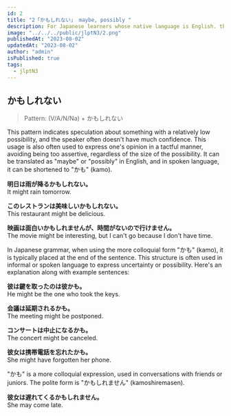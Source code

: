 ```yaml
---
id: 2
title: "2「かもしれない」 maybe, possibly "
description: For Japanese learners whose native language is English. this page provides detailed explanations of Japanese grammar regarding 'かもしれない', which meaning is "maybe, possibly".
image: "../../../public/jlptN3/2.png"
publishedAt: "2023-08-02"
updatedAt: "2023-08-02"
author: "admin"
isPublished: true
tags:
  - jlptN3
---
```


## かもしれない

> Pattern: (V/A/N/Na) + かもしれない

This pattern indicates speculation about something with a relatively low possibility, and the speaker often doesn't have much confidence. This usage is also often used to express one's opinion in a tactful manner, avoiding being too assertive, regardless of the size of the possibility. It can be translated as "maybe" or "possibly" in English, and in spoken language, it can be shortened to "かも" (kamo).

**明日は雨が降るかもしれない。**  
It might rain tomorrow.

**このレストランは美味しいかもしれない。**  
This restaurant might be delicious.

**映画は面白いかもしれませんが、時間がないので行けません。**  
The movie might be interesting, but I can't go because I don't have time.

In Japanese grammar, when using the more colloquial form "かも" (kamo), it is typically placed at the end of the sentence. This structure is often used in informal or spoken language to express uncertainty or possibility. Here's an explanation along with example sentences:

**彼は鍵を取ったのは彼かも。**  
He might be the one who took the keys.

**会議は延期されるかも。**  
The meeting might be postponed.

**コンサートは中止になるかも。**  
The concert might be canceled.

**彼女は携帯電話を忘れたかも。**  
She might have forgotten her phone.

"かも" is a more colloquial expression, used in conversations with friends or juniors. The polite form is "かもしれません" (kamoshiremasen).

**彼女は遅れてくるかもしれません。**  
She may come late.
